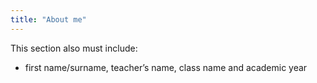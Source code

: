 ```yaml
---
title: "About me"
---
```



This section also must include: 

- first name/surname, teacher’s name, class name and academic year
